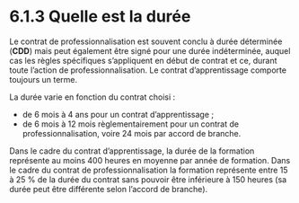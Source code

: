 # 6.1.3 Quelle est la durée

Le contrat de professionnalisation est souvent conclu à durée déterminée (**CDD**) mais peut également être signé pour une durée indéterminée, auquel cas les règles spécifiques s’appliquent en début de contrat et ce, durant toute l’action de professionnalisation. Le contrat d’apprentissage comporte toujours un terme.

La durée varie en fonction du contrat choisi :
- de 6 mois à 4 ans pour un contrat d’apprentissage ;
- de 6 mois à 12 mois règlementairement pour un contrat de professionnalisation, voire 24 mois par accord de branche.

Dans le cadre du contrat d’apprentissage, la durée de la formation représente au moins 400 heures en moyenne par année de formation. Dans le cadre du contrat de professionnalisation la formation représente entre 15 à 25 % de la durée du contrat sans pouvoir être inférieure à 150 heures (sa durée peut être différente selon l’accord de branche).
